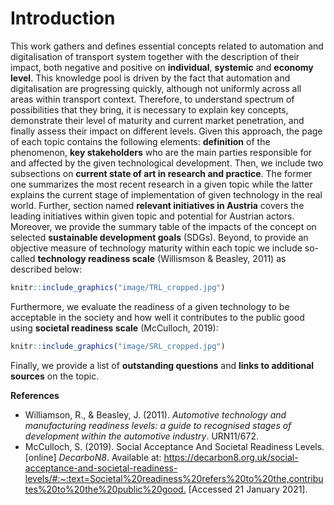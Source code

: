 # Introduction {#intro}

This work gathers and defines essential concepts related to automation and digitalisation of transport system together with the description of their impact, both negative and positive on **individual**, **systemic** and **economy level**. This knowledge pool is driven by the fact that automation and digitalisation are progressing quickly, although not uniformly across all areas within transport context. Therefore, to understand spectrum of possibilities that they bring, it is necessary to explain key concepts, demonstrate their level of maturity and current market penetration, and finally assess their impact on different levels. Given this approach, the page of each topic contains the following elements: **definition** of the phenomenon, 
**key stakeholders** who are the main parties responsible for and affected by the given technological development. Then, we include two subsections on **current state of art in research and practice**. The former one summarizes the most recent research in a given topic while the latter explains the current stage of implementation of given technology in the real world. Further, section named **relevant initiatives in Austria** covers the leading initiatives within given topic and potential for Austrian actors. Moreover, we provide the summary table of the impacts of the concept on selected **sustainable development goals** (SDGs). Beyond, to provide an objective measure of technology maturity within each topic we include so-called **technology readiness scale** (Willismson & Beasley, 2011) as described below:<br/>

```r
knitr::include_graphics("image/TRL_cropped.jpg")
```

Furthermore, we evaluate the readiness of a given technology to be acceptable in the society and how well it contributes to the public good using **societal readiness scale** (McCulloch, 2019):

```r
knitr::include_graphics("image/SRL_cropped.jpg")
```

Finally, we provide a list of **outstanding questions** and **links to additional sources** on the topic.

**References** <br/>

- Williamson, R., & Beasley, J. (2011). *Automotive technology and manufacturing readiness levels: a guide to recognised stages of development within the automotive industry*. URN11/672.
- McCulloch, S. (2019). Social Acceptance And Societal Readiness Levels. [online] *DecarboN8*. Available at: <https://decarbon8.org.uk/social-acceptance-and-societal-readiness-levels/#:~:text=Societal%20readiness%20refers%20to%20the,contributes%20to%20the%20public%20good.> [Accessed 21 January 2021].